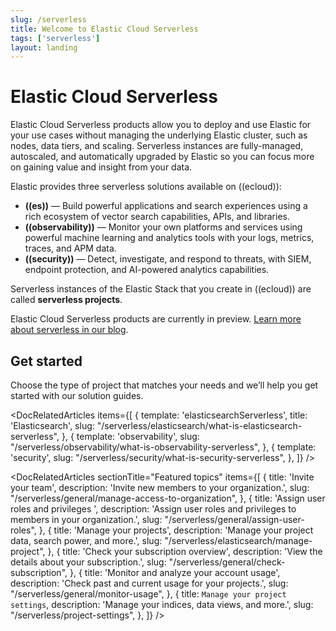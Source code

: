 ```yaml
---
slug: /serverless
title: Welcome to Elastic Cloud Serverless
tags: ['serverless']
layout: landing
---
```


# Elastic Cloud Serverless <DocBadge template="technical preview" />

Elastic Cloud Serverless products allow you to deploy and use Elastic for your use cases without managing the underlying Elastic cluster,
such as nodes, data tiers, and scaling. Serverless instances are fully-managed, autoscaled, and automatically upgraded by Elastic so you can
focus more on gaining value and insight from your data.

Elastic provides three serverless solutions available on ((ecloud)):

- **((es))** &mdash; Build powerful applications and search experiences using a rich ecosystem of vector search capabilities, APIs, and libraries.
- **((observability))** &mdash; Monitor your own platforms and services using powerful machine learning and analytics tools with your logs, metrics, traces, and APM data.
- **((security))** &mdash; Detect, investigate, and respond to threats, with SIEM, endpoint protection, and AI-powered analytics capabilities.

Serverless instances of the Elastic Stack that you create in ((ecloud)) are called **serverless projects**.

Elastic Cloud Serverless products are currently in preview. [Learn more about serverless in our blog](https://www.elastic.co/blog/elastic-serverless-architecture).

<div className="spacing-div" style={{ blockSize: 5 }} />

## Get started

Choose the type of project that matches your needs and we’ll help you get started with our solution guides.

<DocRelatedArticles
  items={[
    {
      template: 'elasticsearchServerless',
      title: 'Elasticsearch',
      slug: "/serverless/elasticsearch/what-is-elasticsearch-serverless",
    },
    {
      template: 'observability',
      slug: "/serverless/observability/what-is-observability-serverless",
    },
    {
      template: 'security',
      slug: "/serverless/security/what-is-security-serverless",
    },
  ]}
/>

<DocRelatedArticles
  sectionTitle="Featured topics"
  items={[
    {
      title: 'Invite your team',
      description: 'Invite new members to your organization.',
      slug: "/serverless/general/manage-access-to-organization",
    },
    {
      title: 'Assign user roles and privileges ',
      description: 'Assign user roles and privileges to members in your organization.',
      slug: "/serverless/general/assign-user-roles",
    },
    {
      title: 'Manage your projects',
      description: 'Manage your project data, search power, and more.',
      slug: "/serverless/elasticsearch/manage-project",
    },
    {
      title: 'Check your subscription overview',
      description: 'View the details about your subscription.',
      slug: "/serverless/general/check-subscription",
    },
    {
      title: 'Monitor and analyze your account usage',
      description: 'Check past and current usage for your projects.',
      slug: "/serverless/general/monitor-usage",
    },
    {
      title: `Manage your project settings`,
      description: 'Manage your indices, data views, and more.',
      slug: "/serverless/project-settings",
    },
  ]}
/>


<div className="docs-migration-test" data-comment="This element is safe to delete for any future contributor. Used for testing only" />


